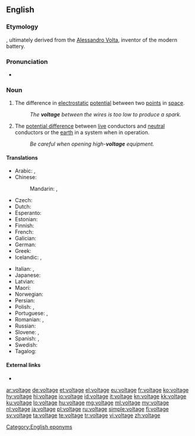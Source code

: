 ==English==

===Etymology===
{{suffix|volt|age|lang=en}}, ultimately derived from the [[w:Alessandro Volta|Alessandro Volta]], inventor of the modern battery.

===Pronunciation===
* {{a|US}} {{IPA|/voʊltɪdʒ/|lang=en}}

===Noun===
{{en-noun|~}}

# {{lb|en|physics}} The difference in [[electrostatic]] [[potential]] between two [[point]]s in [[space]].
#: ''The '''voltage''' between the wires is too low to produce a spark.'' 
# The [[potential difference]] between [[live]] conductors and [[neutral]] conductors or the [[earth]] in a system when in operation.
#: ''Be careful when opening high-'''voltage''' equipment.''

====Translations====
{{trans-top|amount of electrostatic potential}}
* Arabic: {{t|ar|جُهْد|m}}, {{t|ar|فُولْتِيَّة|f|tr=voltiyya}}
* Chinese:
*: Mandarin: {{t+|cmn|電壓|sc=Hani}}, {{t+|cmn|电压|tr=diànyā|sc=Hani}}
* Czech: {{t+|cs|napětí|n}}
* Dutch: {{t+|nl|spanning}}
* Esperanto: {{t|eo|tensio}}
* Estonian: {{t+|et|pinge}}
* Finnish: {{t+|fi|jännite}}
* French: {{t+|fr|tension|f}}
* Galician: {{t+|gl|voltaxe|f}}
* German: {{t+|de|Spannung|f}}
* Greek: {{t+|el|τάση|f}}
* Icelandic: {{t|is|rafspenna|f}}, {{t+|is|spenna|f}}
{{trans-mid}}
* Italian: {{t+|it|voltaggio|m}}, {{t+|it|tensione|f}}
* Japanese: {{t+|ja|電圧|tr=でんあつ, den'atsu}}
* Latvian: {{t|lv|spriegums|m}}
* Maori: {{t|mi|ngaohiko}}
* Norwegian: {{t+|no|spenning|m}}
* Persian: {{t+|fa|ولتاژ|tr=voltâž|sc=fa-Arab}}
* Polish: {{t+|pl|napięcie|n}}, {{t+|pl|woltaż|m}}
* Portuguese: {{t+|pt|tensão|f}}, {{t+|pt|voltagem|f}}
* Romanian: {{t+|ro|tensiune|f}}, {{t+|ro|voltaj|n}}
* Russian: {{t+|ru|напряже́ние|n}}
* Slovene: {{t|sl|napetost|f}}, {{t|sl|voltaža|f}}
* Spanish: {{t+|es|voltaje|m}}, {{t|es|boltahe}}
* Swedish: {{t+|sv|spänning|c}}
* Tagalog: {{t|tl|kabolthan}}
{{trans-bottom}}

====External links====
* {{pedialite}}

[[Category:English eponyms]]

[[ar:voltage]]
[[de:voltage]]
[[et:voltage]]
[[el:voltage]]
[[eu:voltage]]
[[fr:voltage]]
[[ko:voltage]]
[[hy:voltage]]
[[hi:voltage]]
[[io:voltage]]
[[id:voltage]]
[[it:voltage]]
[[kn:voltage]]
[[kk:voltage]]
[[ku:voltage]]
[[lo:voltage]]
[[hu:voltage]]
[[mg:voltage]]
[[ml:voltage]]
[[my:voltage]]
[[nl:voltage]]
[[ja:voltage]]
[[pl:voltage]]
[[ru:voltage]]
[[simple:voltage]]
[[fi:voltage]]
[[sv:voltage]]
[[ta:voltage]]
[[te:voltage]]
[[tr:voltage]]
[[vi:voltage]]
[[zh:voltage]]
